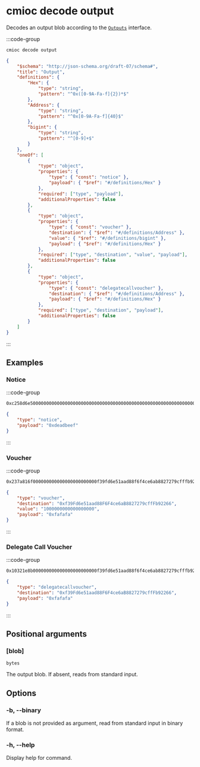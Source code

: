 # cmioc decode output

Decodes an output blob according to the [`Outputs`] interface.

:::code-group

```bash [Command]
cmioc decode output
```

```json [Output JSON Schema]
{
    "$schema": "http://json-schema.org/draft-07/schema#",
    "title": "Output",
    "definitions": {
        "Hex": {
            "type": "string",
            "pattern": "^0x([0-9A-Fa-f]{2})*$"
        },
        "Address": {
            "type": "string",
            "pattern": "^0x[0-9A-Fa-f]{40}$"
        },
        "bigint": {
            "type": "string",
            "pattern": "^[0-9]+$"
        }
    },
    "oneOf": [
        {
            "type": "object",
            "properties": {
                "type": { "const": "notice" },
                "payload": { "$ref": "#/definitions/Hex" }
            },
            "required": ["type", "payload"],
            "additionalProperties": false
        },
        {
            "type": "object",
            "properties": {
                "type": { "const": "voucher" },
                "destination": { "$ref": "#/definitions/Address" },
                "value": { "$ref": "#/definitions/bigint" },
                "payload": { "$ref": "#/definitions/Hex" }
            },
            "required": ["type", "destination", "value", "payload"],
            "additionalProperties": false
        },
        {
            "type": "object",
            "properties": {
                "type": { "const": "delegatecallvoucher" },
                "destination": { "$ref": "#/definitions/Address" },
                "payload": { "$ref": "#/definitions/Hex" }
            },
            "required": ["type", "destination", "payload"],
            "additionalProperties": false
        }
    ]
}
```

:::

## Examples

### Notice

:::code-group

```txt [Input]
0xc258d6e500000000000000000000000000000000000000000000000000000000000000200000000000000000000000000000000000000000000000000000000000000004deadbeef00000000000000000000000000000000000000000000000000000000
```

```json [Output]
{
    "type": "notice",
    "payload": "0xdeadbeef"
}
```

:::

### Voucher

:::code-group

```txt [Input]
0x237a816f000000000000000000000000f39fd6e51aad88f6f4ce6ab8827279cfffb922660000000000000000000000000000000000000000000000000de0b6b3a764000000000000000000000000000000000000000000000000000000000000000000600000000000000000000000000000000000000000000000000000000000000003fafafa0000000000000000000000000000000000000000000000000000000000
```

```json [Output]
{
    "type": "voucher",
    "destination": "0xf39Fd6e51aad88F6F4ce6aB8827279cffFb92266",
    "value": "1000000000000000000",
    "payload": "0xfafafa"
}
```

:::

### Delegate Call Voucher

:::code-group

```txt [Input]
0x10321e8b000000000000000000000000f39fd6e51aad88f6f4ce6ab8827279cfffb9226600000000000000000000000000000000000000000000000000000000000000400000000000000000000000000000000000000000000000000000000000000003fafafa0000000000000000000000000000000000000000000000000000000000
```

```json [Output]
{
    "type": "delegatecallvoucher",
    "destination": "0xf39Fd6e51aad88F6F4ce6aB8827279cffFb92266",
    "payload": "0xfafafa"
}
```

:::

## Positional arguments

### [blob]

`bytes`

The output blob. If absent, reads from standard input.

## Options

### -b, --binary

If a blob is not provided as argument, read from standard input in binary format.

### -h, --help

Display help for command.

[`Outputs`]: https://github.com/cartesi/rollups-contracts/blob/v2.0.0-rc.4/contracts/common/Outputs.sol
